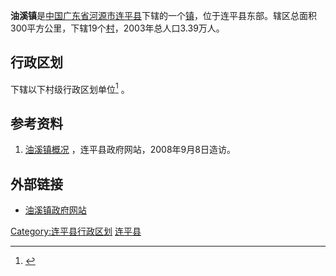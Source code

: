 {{中国乡级行政区|44/16/23/109/000}}
'''油溪镇'''是[[中华人民共和国|中国]][[广东省|广东省]][[河源市|河源市]][[连平县|连平县]]下辖的一个[[镇|镇]]，位于连平县东部。辖区总面积300平方公里，下辖19个[[村|村]]，2003年总人口3.39万人。

== 行政区划 ==
{{PAGENAMEBASE}}下辖以下村级行政区划单位<ref>{{PRC admin/ref sgc|44/16/23/109/000}}</ref>
{{PRC admin/children|44/16/23/109/000}}。

==参考资料==
#[http://www.lianping.gov.cn/lianping/town/youxi.htm 油溪镇概况] {{Wayback|url=http://www.lianping.gov.cn/lianping/town/youxi.htm |date=20080625051056 }}，连平县政府网站，2008年9月8日造访。
{{reflist}}

==外部链接==
*[http://lianping.gdsq.cn/bws/site/21/index.jsp 油溪镇政府网站]{{dead link|date=2018年3月 |bot=InternetArchiveBot |fix-attempted=yes }}

{{GD-stub}}
{{PRC admin/navcat|44/16/23/109/000}}

[[Category:连平县行政区划|Category:连平县行政区划]]
[[Category:河源建制镇|连平县]]